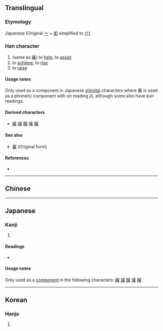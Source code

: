 {{also|襄}}
{{character info/new}}
==Translingual==

===Etymology===
Japanese {{Han simp|襄|f=吅|t=八}} (Original [[亠]] + [[吅]] simplified to [[六]]).

===Han character===
{{Han char|rn=8|rad=亠|as=11|sn=13|four=|canj=YCTTV|ids=⿳[[六]][[𠀎]][[𧘇]]}}

# (same as [[襄]]) to [[help]], to [[assist]]
# to [[achieve]], to [[rise]]
# to [[raise]]

====Usage notes====
Only used as a component in Japanese [[shinjitai]] characters where 㐮 is used as a phonetic component with ''on'' reading ''jō,'' although some also have ''kun'' readings.

====Derived characters====
* [[嬢]] [[譲]] [[醸]] [[壌]] [[穣]]

====See also====
* [[襄]] (Original form)

====References====
* {{Han ref|kx=0089.201|hdz=10291.080|uh=342E|ud=13358}}

----

==Chinese==
{{zh-see|襄|v}}

----

==Japanese==

===Kanji===
{{ja-kanji|grade=|rs=衣11}} <!-- This character is not an official shinjitai character -->

# {{defn|lang=ja|sort=衣11}}

====Readings====
* {{ja-readings|on=[[じょう]] (jō)}}

====Usage notes====
Only used as a [[component]] in the following {{w|shinjitai}} characters: [[嬢]] [[譲]] [[醸]] [[壌]] [[穣]].

----

==Korean==

===Hanja===
{{ko-hanja|hangeul=양|rv=yang|mr=yang|y=yang|eumhun=돕다|ehrv=dopda|ehmr=topta|ehy=topta}}

# {{defn|lang=ko|sort=亠11}}